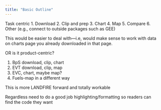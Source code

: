 ```yaml
---
title: "Basic Outline"
---
```



Task centric
1. Download
2. Clip and prep
3. Chart
4. Map
5. Compare
6. Other (e.g., connect to outside packages such as GEE)


This would be easier to deal with---i.e, would make sense to work with data on charts page you already downloaded in that page.  

OR is it product-centric?

1. BpS download, clip, chart
2. EVT download, clip, map
3. EVC, chart, maybe map?
4. Fuels-map in a different way

This is more LANDFIRE forward and totally workable



Regardless need to do a good job highlighting/formatting so readers can find the code they want
